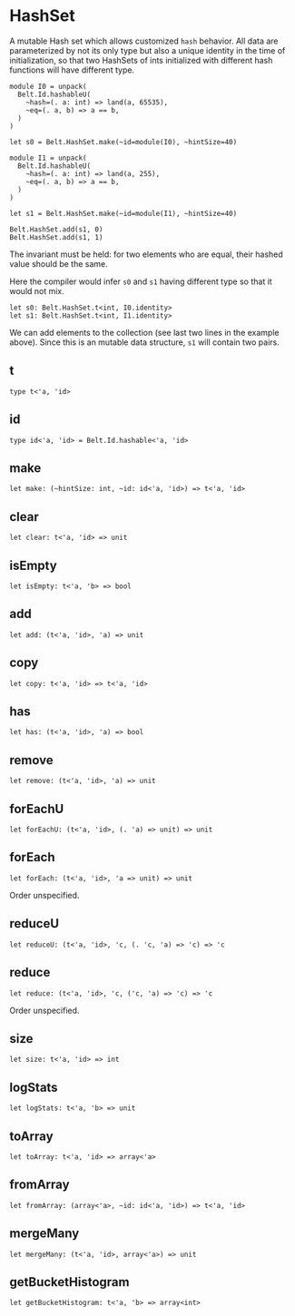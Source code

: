 # HashSet

<Intro>

A mutable Hash set which allows customized `hash` behavior.
All data are parameterized by not its only type but also a unique identity in the time of initialization, so that two HashSets of ints initialized with different hash functions will have different type.

</Intro>

```res prelude
module I0 = unpack(
  Belt.Id.hashableU(
    ~hash=(. a: int) => land(a, 65535),
    ~eq=(. a, b) => a == b,
  )
)

let s0 = Belt.HashSet.make(~id=module(I0), ~hintSize=40)

module I1 = unpack(
  Belt.Id.hashableU(
    ~hash=(. a: int) => land(a, 255),
    ~eq=(. a, b) => a == b,
  )
)

let s1 = Belt.HashSet.make(~id=module(I1), ~hintSize=40)

Belt.HashSet.add(s1, 0)
Belt.HashSet.add(s1, 1)
```

The invariant must be held: for two elements who are equal, their hashed value should be the same.

Here the compiler would infer `s0` and `s1` having different type so that it would not mix.

```res sig
let s0: Belt.HashSet.t<int, I0.identity>
let s1: Belt.HashSet.t<int, I1.identity>
```

We can add elements to the collection (see last two lines in the example above). Since this is an mutable data structure, `s1` will contain two pairs.

## t

```res prelude
type t<'a, 'id>
```

## id

```res prelude
type id<'a, 'id> = Belt.Id.hashable<'a, 'id>
```

## make

```res sig
let make: (~hintSize: int, ~id: id<'a, 'id>) => t<'a, 'id>
```

## clear

```res sig
let clear: t<'a, 'id> => unit
```

## isEmpty

```res sig
let isEmpty: t<'a, 'b> => bool
```

## add

```res sig
let add: (t<'a, 'id>, 'a) => unit
```

## copy

```res sig
let copy: t<'a, 'id> => t<'a, 'id>
```

## has

```res sig
let has: (t<'a, 'id>, 'a) => bool
```

## remove

```res sig
let remove: (t<'a, 'id>, 'a) => unit
```

## forEachU

```res sig
let forEachU: (t<'a, 'id>, (. 'a) => unit) => unit
```

## forEach

```res sig
let forEach: (t<'a, 'id>, 'a => unit) => unit
```

Order unspecified.

## reduceU

```res sig
let reduceU: (t<'a, 'id>, 'c, (. 'c, 'a) => 'c) => 'c
```

## reduce

```res sig
let reduce: (t<'a, 'id>, 'c, ('c, 'a) => 'c) => 'c
```

Order unspecified.

## size

```res sig
let size: t<'a, 'id> => int
```

## logStats

```res sig
let logStats: t<'a, 'b> => unit
```

## toArray

```res sig
let toArray: t<'a, 'id> => array<'a>
```

## fromArray

```res sig
let fromArray: (array<'a>, ~id: id<'a, 'id>) => t<'a, 'id>
```

## mergeMany

```res sig
let mergeMany: (t<'a, 'id>, array<'a>) => unit
```

## getBucketHistogram

```res sig
let getBucketHistogram: t<'a, 'b> => array<int>
```
